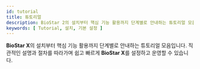 ```yaml
---
id: tutorial
title: 튜토리얼
description: BioStar 2의 설치부터 핵심 기능 활용까지 단계별로 안내하는 튜토리얼 모음입니다. 
keywords: [ Tutorial, 설치, 기본 설정 ]
---
```


**BioStar X**의 설치부터 핵심 기능 활용까지 단계별로 안내하는 튜토리얼 모음입니다. 직관적인 설명과 절차를 따라가며 쉽고 빠르게 **BioStar X**를 설정하고 운영할 수 있습니다.

<DocCardList />